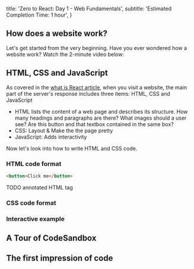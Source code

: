 
  title: 'Zero to React: Day 1 - Web Fundamentals',
  subtitle: 'Estimated Completion Time: 1 hour',
}


## How does a website work?

Let's get started from the very beginning. Have you ever wondered how a website work? Watch the 2-minute video below:

<YoutubeVideo videoId="4cPH7OLJ3fE" />

## HTML, CSS and JavaScript

As covered in the [what is React article](/posts/what-is-react), when you visit a website, the main part of the server's response includes three items: HTML, CSS and JavaScript

- HTML lists the content of a web page and describes its structure. How many headings and paragraphs are there? What images should a user see? Are this button and that textbox contained in the same box?
- CSS: Layout & Make the the page pretty
- JavaScript: Adds interactivity

Now let's look into how to write HTML and CSS code.

### HTML code format

```html
<button>Click me</button>
```

TODO annotated HTML tag

### CSS code format

### Interactive example

## A Tour of CodeSandbox

## The first impression of code
